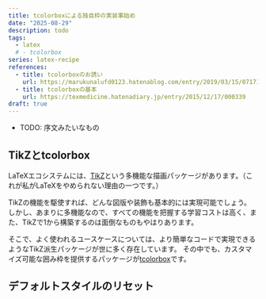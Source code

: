 ```yaml
---
title: tcolorboxによる独自枠の実装事始め
date: "2025-08-29"
description: todo
tags:
  - latex
  # - tcolorbox
series: latex-recipe
references:
  - title: tcolorboxのお誘い
    url: https://marukunalufd0123.hatenablog.com/entry/2019/03/15/071717
  - title: tcolorboxの基本
    url: https://texmedicine.hatenadiary.jp/entry/2015/12/17/000339
draft: true
---
```


- TODO: 序文みたいなもの

## TikZとtcolorbox

LaTeXエコシステムには、[TikZ](https://tikz.dev/)という多機能な描画パッケージがあります。（これが私がLaTeXをやめられない理由の一つです。）

TikZの機能を駆使すれば、どんな図版や装飾も基本的には実現可能でしょう。
しかし、あまりに多機能なので、すべての機能を把握する学習コストは高く、また、TikZで1から構築するのは面倒なものもやはりあります。

そこで、よく使われるユースケースについては、より簡単なコードで実現できるようなTikZ派生パッケージが世に多く存在しています。
その中でも、カスタマイズ可能な囲み枠を提供するパッケージが[tcolorbox](https://ctan.org/pkg/tcolorbox)です。

## デフォルトスタイルのリセット
